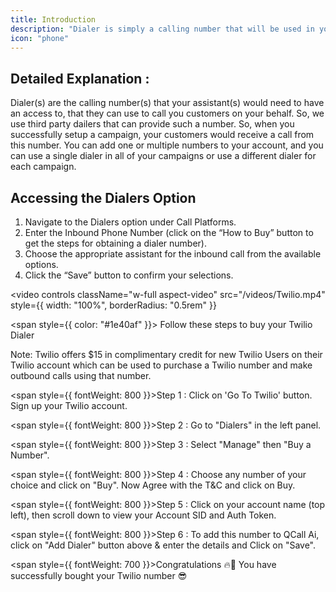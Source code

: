 ```yaml
---
title: Introduction
description: "Dialer is simply a calling number that will be used in your campaigns to connect with your customers"
icon: "phone"
---
```


## Detailed Explanation :

Dialer(s) are the calling number(s) that your assistant(s) would need to have an access to, that they can use to call you customers on your behalf. So, we use third party dailers that can provide such a number. So, when you successfully setup a campaign, your customers would receive a call from this number. You can add one or multiple numbers to your account, and you can use a single dialer in all of your campaigns or use a different dialer for each campaign.

## Accessing the Dialers Option

1. Navigate to the Dialers option under Call Platforms.
2. Enter the Inbound Phone Number (click on the “How to Buy” button to get the steps for obtaining a dialer number).
3. Choose the appropriate assistant for the inbound call from the available options.
4. Click the “Save” button to confirm your selections.

<video
  controls
  className="w-full aspect-video"
  src="/videos/Twilio.mp4"
  style={{ width: "100%", borderRadius: "0.5rem" }}
></video>

<span style={{ color: "#1e40af" }}>
  Follow these steps to buy your Twilio Dialer
</span>

<Note>
  Note: Twilio offers $15 in complimentary credit for new Twilio Users on their
  Twilio account which can be used to purchase a Twilio number and make outbound
  calls using that number.
</Note>

<span style={{ fontWeight: 800 }}>Step 1 :</span> Click on 'Go To Twilio' button.
Sign up your Twilio account.

<span style={{ fontWeight: 800 }}>Step 2 :</span> Go to "Dialers" in the left panel.

<span style={{ fontWeight: 800 }}>Step 3 :</span> Select "Manage" then "Buy a Number".

<span style={{ fontWeight: 800 }}>Step 4 :</span> Choose any number of your choice
and click on "Buy". Now Agree with the T&C and click on Buy.

<span style={{ fontWeight: 800 }}>Step 5 :</span>
Click on your account name (top left), then scroll down to view your Account SID
and Auth Token.

<span style={{ fontWeight: 800 }}>Step 6 :</span> To add this number to QCall Ai,
click on "Add Dialer" button above & enter the details and Click on "Save".

<span style={{ fontWeight: 700 }}>Congratulations</span> 🔥🎉 You have successfully
bought your Twilio number 😎
